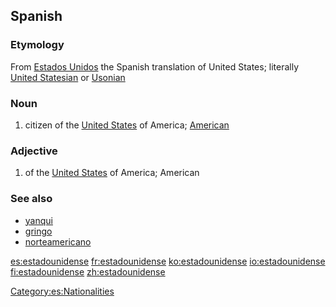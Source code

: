 ==Spanish==

===Etymology===
From [[Estados Unidos]] the Spanish translation of United States; literally [[United Statesian]] or [[Usonian]]

===Noun===
{{es-noun|mf}}

# citizen of the [[United States]] of America; [[American]]

===Adjective===
{{es-adj|f=estadounidense|pl=estadounidenses}}

# of the [[United States]] of America; American

===See also===
* [[yanqui#Spanish|yanqui]]
* [[gringo#Spanish|gringo]]
* [[norteamericano#Spanish|norteamericano]]

[[Category:es:Nationalities]]

[[es:estadounidense]]
[[fr:estadounidense]]
[[ko:estadounidense]]
[[io:estadounidense]]
[[fi:estadounidense]]
[[zh:estadounidense]]